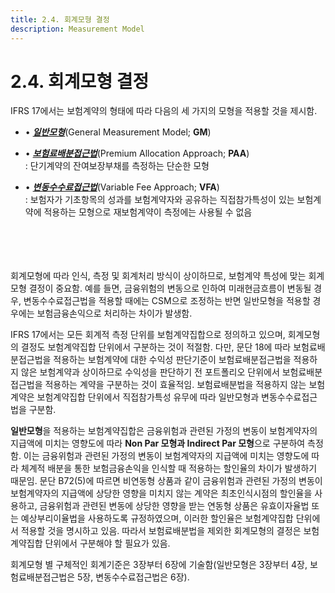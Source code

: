 ```yaml
---
title: 2.4. 회계모형 결정
description: Measurement Model
---
```



# 2.4. 회계모형 결정

IFRS 17에서는 보험계약의 형태에 따라 다음의 세 가지의 모형을 적용할 것을 제시함.

<Callout severity="success">

* • [_**일반모형**_](/ifrs/320)(General Measurement Model; **GM**)

* • [_**보험료배분접근법**_](/ifrs/500)(Premium Allocation Approach; **PAA**)\
    : 단기계약의 잔여보장부채를 측정하는 단순한 모형

* • [_**변동수수료접근법**_](/ifrs/600)(Variable Fee Approach; **VFA**)\
    : 보험자가 기초항목의 성과를 보험계약자와 공유하는 직접참가특성이 있는 보험계약에 적용하는 모형으로 재보험계약이 측정에는 사용될 수 없음
</Callout>

<br></br><br></br>
회계모형에 따라 인식, 측정 및 회계처리 방식이 상이하므로, 보험계약 특성에 맞는 회계모형 결정이 중요함. 예를 들면, 금융위험의 변동으로 인하여 미래현금흐름이 변동될 경우, 변동수수료접근법을 적용할 때에는 CSM으로 조정하는 반면 일반모형을 적용할 경우에는 보험금융손익으로 처리하는 차이가 발생함.

IFRS 17에서는 모든 회계적 측정 단위를 보험계약집합으로 정의하고 있으며, 회계모형의 결정도 보험계약집합 단위에서 구분하는 것이 적절함. 다만, 문단 18에 따라 보험료배분접근법을 적용하는 보험계약에 대한 수익성 판단기준이 보험료배분접근법을 적용하지 않은 보험계약과 상이하므로 수익성을 판단하기 전 포트폴리오 단위에서 보험료배분접근법을 적용하는 계약을 구분하는 것이 효율적임. 보험료배분법을 적용하지 않는 보험계약은 보험계약집합 단위에서 직접참가특성 유무에 따라 일반모형과 변동수수료접근법을 구분함.

**일반모형**을 적용하는 보험계약집합은 금융위험과 관련된 가정의 변동이 보험계약자의 지급액에 미치는 영향도에 따라 **Non Par 모형과 Indirect Par 모형**으로 구분하여 측정함. 이는 금융위험과 관련된 가정의 변동이 보험계약자의 지급액에 미치는 영향도에 따라 체계적 배분을 통한 보험금융손익을 인식할 때 적용하는 할인율의 차이가 발생하기 때문임. 문단 B72(5)에 따르면 비연동형 상품과 같이 금융위험과 관련된 가정의 변동이 보험계약자의 지급액에 상당한 영향을 미치지 않는 계약은 최초인식시점의 할인율을 사용하고, 금융위험과 관련된 변동에 상당한 영향을 받는 연동형 상품은 유효이자율법 또는 예상부리이율법을 사용하도록 규정하였으며, 이러한 할인율은 보험계약집합 단위에서 적용할 것을 명시하고 있음. 따라서 보험료배분법을 제외한 회계모형의 결정은 보험계약집합 단위에서 구분해야 할 필요가 있음.

회계모형 별 구체적인 회계기준은 3장부터 6장에 기술함(일반모형은 3장부터 4장, 보험료배분접근법은 5장, 변동수수료접근법은 6장).
